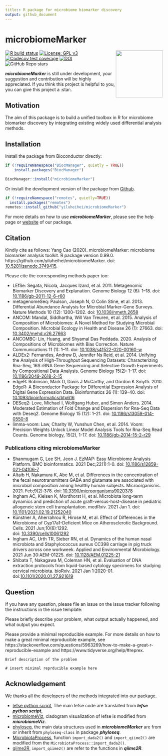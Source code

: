 ```yaml
---
title:: R package for microbiome biomarker discovery
output: github_document
---
```


<!-- README.md is generated from README.Rmd. Please edit that file -->

# microbiomeMarker

<a href='https://github.com/yiluheihei/microbiomeMarker'/><img src='man/figures/microbiomeMarker.png' height="150" align="right" />

<!-- badges: start -->
[![R build status](https://github.com/yiluheihei/microbiomeMarker/workflows/R-CMD-check-bioc/badge.svg)](https://github.com/yiluheihei/microbiomeMarker/actions)
[![License: GPL v3](https://img.shields.io/badge/License-GPLv3-blue.svg)](https://github.com/yiluheihei/microbiomeMarker/blob/master/LICENSE.md)
[![Codecov test coverage](https://codecov.io/gh/yiluheihei/microbiomeMarker/branch/master/graph/badge.svg)](https://codecov.io/gh/yiluheihei/microbiomeMarker?branch=master)
[![DOI](https://zenodo.org/badge/215731961.svg)](https://zenodo.org/badge/latestdoi/215731961)
![GitHub Repo stars](https://img.shields.io/github/stars/yiluheihei/microbiomeMarker?style=social)
<!-- badges: end -->

***microbiomeMarker*** is still under development, your suggestion and contribution will be highly appreciated. If you think this project is helpful to you, you can give this project a :star:.

## Motivation

The aim of this package is to build a unified toolbox in R for microbiome 
biomarker discovery by integrating existing widely used differential analysis methods.

## Installation

Install the package from Bioconductor directly:

```r
if (!requireNamespace("BiocManager", quietly = TRUE))
    install.packages("BiocManager")

BiocManager::install("microbiomeMarker")
```

Or install the development version of the package from
[Github](https://github.com/yiluheihei/microbiomeMarker). 

```r
if (!requireNamespace("remotes", quietly=TRUE))
  install.packages("remotes")
remotes::install_github("yiluheihei/microbiomeMarker")
```

For more details on how to use ***microbiomeMarker***, please see the help page 
or [website](https://yiluheihei.github.io/microbiomeMarker/index.html) of our 
package.

## Citation

Kindly cite as follows:  Yang Cao (2020). microbiomeMarker: microbiome biomarker
analysis toolkit. R package version 0.99.0. 
https://github.com/yiluheihei/microbiomeMarker. 
doi: [10.5281/zenodo.3749415](https://doi.org/10.5281/zenodo.3749415).

Please cite the corresponding methods paper too:

- LEfSe: Segata, Nicola, Jacques Izard, et al. 2011. Metagenomic Biomarker 
  Discovery and Explanation. Genome Biology 12 (6): 1–18. 
  doi: [10.1186/gb-2011-12-6-r60](https://doi.org/10.1186/gb-2011-12-6-r60)
- metagenomeSeq: Paulson, Joseph N, O Colin Stine, et al. 2013. Differential 
  Abundance Analysis for Microbial Marker-Gene Surveys. Nature Methods 10 (12): 
  1200–1202. doi: [10.1038/nmeth.2658](https://doi.org/10.1038/nmeth.2658)
- ANCOM: Mandal, Siddhartha, Will Van Treuren, et al. 2015. Analysis of 
  Composition of Microbiomes: A Novel Method for Studying Microbial Composition.
  Microbial Ecology in Health and Disease 26 (1): 27663. 
  doi: [10.3402/mehd.v26.27663](https://doi.org/10.3402/mehd.v26.27663)
- ANCOMBC: Lin, Huang, and Shyamal Das Peddada. 2020. Analysis of Compositions 
  of Microbiomes with Bias Correction. Nature Communications 11 (1): 1–11. 
   doi: [10.1038/s41522-020-00160-w](https://doi.org/10.1038/s41522-020-00160-w)
- ALDEx2: Fernandes, Andrew D, Jennifer Ns Reid, et al. 2014. Unifying the 
  Analysis of High-Throughput Sequencing Datasets: Characterizing Rna-Seq, 16S 
  rRNA Gene Sequencing   and Selective Growth Experiments by Compositional Data 
  Analysis.  Genome Biology 15(2): 1–17. 
  doi: [10.1186/2049-2618-2-15](https://doi.org/10.1186/2049-2618-2-15)
- edgeR: Robinson, Mark D, Davis J McCarthy, and Gordon K Smyth. 2010. EdgeR: A
  Bioconductor Package for Differential Expression Analysis of Digital Gene 
  Expression Data. Bioinformatics 26 (1): 139–40. doi: 
  [10.1093/bioinformatics/btp616](https://doi.org/10.1093/bioinformatics/btp616)
- DESeq2: Love, Michael I, Wolfgang Huber, and Simon Anders. 2014. Moderated 
  Estimation of Fold Change and Dispersion for Rna-Seq Data with Deseq2. Genome 
  Biology 15 (12): 1–21. 
  doi: [10.1186/s13059-014-0550-8](https://doi.org/10.1186/s13059-014-0550-8)
- limma-voom: Law, Charity W, Yunshun Chen, et al. 2014. Voom: Precision Weights
  Unlock Linear Model Analysis Tools for Rna-Seq Read Counts. Genome biology, 
  15(2), 1-17. 
  doi: [10.1186/gb-2014-15-2-r29](https://doi.org/10.1186/gb-2014-15-2-r29)

### Publications citing microbiomeMarker

- Shanmugam G, Lee SH, Jeon J. EzMAP: Easy Microbiome Analysis Platform. BMC
  bioinformatics. 2021 Dec;22(1):1-0. doi: 
  [10.1186/s12859-021-04106-7](https://doi.org/10.1186/s12859-021-04106-7)
- Altaib H, Nakamura K, Abe M, et al. Differences in the concentration of the 
  fecal neurotransmitters GABA and glutamate are associated with microbial 
  composition among healthy human subjects. Microorganisms. 2021. Feb;9(2):378. 
  doi: 
  [10.3390/microorganisms9020378](https://doi.org/10.3390/microorganisms9020378)
- Ingham AC, Kielsen K, Mordhorst H, et al. Microbiota long-term dynamics and 
  prediction of acute graft-versus-host-disease in pediatric allogeneic stem 
  cell transplantation.   medRxiv. 2021 Jan 1. doi: 
  [10.1101/2021.02.19.21252040](https://doi.org/10.1101/2021.02.19.21252040)
- Künstner A, Aherrahrou R, Hirose M, et al. Effect of Differences in the 
  Microbiome of Cyp17a1-Deficient Mice on Atherosclerotic Background. Cells. 
  2021 Jun;10(6):1292.   
  doi: [10.3390/cells10061292](https://doi.org/10.3390/cells10061292)
- Ingham AC, Urth TR, Sieber RN, et al. Dynamics of the human nasal microbiota 
  and Staphylococcus aureus CC398 carriage in pig truck drivers across one 
  workweek. Applied and Environmental Microbiology. 2021 Jun 30:AEM-01225.
  doi: [10.1128/AEM.01225-21](https://doi.org/10.1128/AEM.01225-21)
- Shibata T, Nakagawa M, Coleman HN, et al. Evaluation of DNA extraction 
  protocols from liquid-based cytology specimens for studying cervical 
  microbiota. bioRxiv. 2021 Jan 1:2020-01.
  doi:[10.1101/2020.01.27.921619](https://doi.org/10.1101/2020.01.27.921619)

## Question

If you have any question, please file an issue on the issue tracker following 
the instructions in the issue template:

Please briefly describe your problem, what output actually happened, and what 
output you expect.

Please provide a minimal reproducible example. For more details on how to make 
a great minimal reproducible example, see https://stackoverflow.com/questions/5963269/how-to-make-a-great-r-reproducible-example 
and https://www.tidyverse.org/help/#reprex.

```
Brief description of the problem

# insert minimal reprducible example here
```

## Acknowledgement

We thanks all the developers of the methods integrated into our package.

- [lefse python script](https://bitbucket.org/biobakery/biobakery/wiki/lefse), 
  The main lefse code are translated from ***lefse python script***,
- [microbiomeViz](https://github.com/lch14forever/microbiomeViz), cladogram 
  visualization of lefse is modified from ***microbiomeViz***.
- [phyloseq](https://github.com/joey711/phyloseq), the main data structures used 
  in ***microbiomeMarker*** are from or inherit from `phyloseq-class` in package 
  ***phyloseq***.
- [MicrobiotaProcess](https://github.com/YuLab-SMU/MicrobiotaProcess), function 
  `import_dada2()` and `import_qiime2()` are modified from the 
  `MicrobiotaProcess::import_dada2()`.
- [qiime2R](https://github.com/jbisanz/qiime2R), `import_qiime2()` are refer to 
  the functions in ***qiime2R***.
